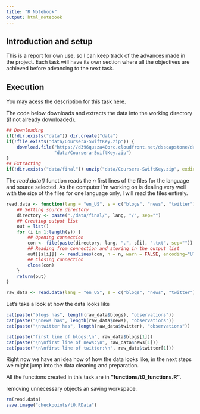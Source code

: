 ```yaml
---
title: "R Notebook"
output: html_notebook
---
```


## Introduction and setup

This is a report for own use, so I can keep track of the advances made in the project. Each task will have its own section where all the objectives are achieved before advancing to the next task.

## Execution

You may acess the description for this task [here](https://www.coursera.org/learn/data-science-project/supplement/Iimbd/task-0-understanding-the-problem).

The code below downloads and extracts the data into the working directory (if not already downloaded).

```r
## Downloading
if(!dir.exists("data")) dir.create("data")
if(!file.exists("data/Coursera-SwiftKey.zip")) {
    download.file("https://d396qusza40orc.cloudfront.net/dsscapstone/dataset/Coursera-SwiftKey.zip",
                  "data/Coursera-SwiftKey.zip")
}
## Extracting
if(!dir.exists("data/final")) unzip("data/Coursera-SwiftKey.zip", exdir = "data")
```

The *read.data()* function reads the *n* first lines of the files for the language and source selected. As the computer I'm working on is dealing very well with the size of the files for one language only, I will read the files entirely.

```r
read.data <- function(lang = "en_US", s = c("blogs", "news", "twitter"), n = -1L) {
    ## Setting source directory
    directory <- paste("./data/final/", lang, "/", sep="")
    ## Creating output list
    out = list()
    for (i in 1:length(s)) {
        ## Opening connection
        con <- file(paste(directory, lang, ".", s[i], ".txt", sep=""))
        ## Reading from connection and storing in the output list
        out[[s[i]]] <- readLines(con, n = n, warn = FALSE, encoding="UTF-8")
        ## Closing connection
        close(con)
    }
    return(out)
} 

raw_data <- read.data(lang = "en_US", s = c("blogs", "news", "twitter"), n=-1L)
```

Let's take a look at how the data looks like

```r
cat(paste("blogs has", length(raw_data$blogs), "observations"))
cat(paste("\nnews has", length(raw_data$news), "observations"))
cat(paste("\ntwitter has", length(raw_data$twitter), "observations"))
```

```r
cat(paste("first line of blogs:\n", raw_data$blogs[1]))
cat(paste("\n\nfirst line of news:\n", raw_data$news[1]))
cat(paste("\n\nfirst line of twitter:\n", raw_data$twitter[1]))
```

Right now we have an idea how of how the data looks like, in the next steps we might jump into the data cleaning and preparation.

All the functions created in this task are in **"functions/t0_functions.R"**.

removing unnecessary objects an saving workspace.

```r
rm(read.data)
save.image("checkpoints/t0.RData")
```
